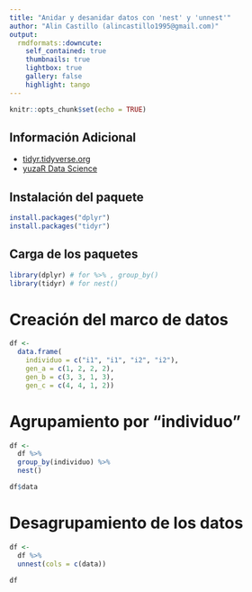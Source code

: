 ```yaml
---
title: "Anidar y desanidar datos con 'nest' y 'unnest'"
author: "Alin Castillo (alincastillo1995@gmail.com)"
output:
  rmdformats::downcute:
    self_contained: true
    thumbnails: true
    lightbox: true
    gallery: false
    highlight: tango
---
```


```r
knitr::opts_chunk$set(echo = TRUE)
```

## Información Adicional
- [tidyr.tidyverse.org](https://tidyr.tidyverse.org/reference/nest.html)
- [yuzaR Data Science](https://www.youtube.com/watch?v=tQ8dC0oLTnA)

## Instalación del paquete
```r
install.packages("dplyr")
install.packages("tidyr")
```

## Carga de los paquetes
```r
library(dplyr) # for %>% , group_by()
library(tidyr) # for nest()
```

# Creación del marco de datos
```r
df <- 
  data.frame(
    individuo = c("i1", "i1", "i2", "i2"),
    gen_a = c(1, 2, 2, 2),
    gen_b = c(3, 3, 1, 3),
    gen_c = c(4, 4, 1, 2))
```

# Agrupamiento por "individuo"
```r
df <- 
  df %>% 
  group_by(individuo) %>% 
  nest()

df$data
```

# Desagrupamiento de los datos
```r
df <- 
  df %>% 
  unnest(cols = c(data))

df
```

